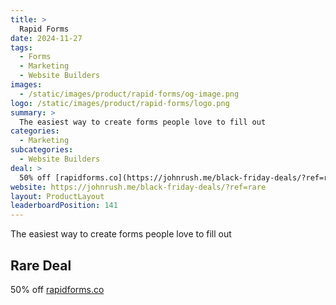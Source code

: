 ```yaml
---
title: >
  Rapid Forms
date: 2024-11-27
tags:
  - Forms
  - Marketing
  - Website Builders
images:
  - /static/images/product/rapid-forms/og-image.png
logo: /static/images/product/rapid-forms/logo.png
summary: >
  The easiest way to create forms people love to fill out
categories:
  - Marketing
subcategories:
  - Website Builders
deal: >
  50% off [rapidforms.co](https://johnrush.me/black-friday-deals/?ref=rare)
website: https://johnrush.me/black-friday-deals/?ref=rare
layout: ProductLayout
leaderboardPosition: 141
---
```

The easiest way to create forms people love to fill out

## Rare Deal

50% off [rapidforms.co](https://johnrush.me/black-friday-deals/?ref=rare)
